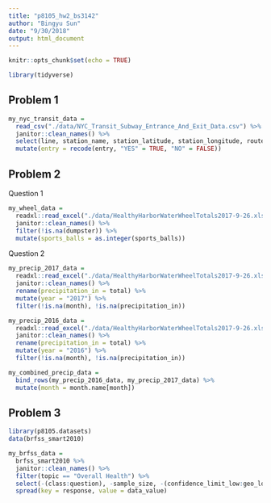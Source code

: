 ```yaml
---
title: "p8105_hw2_bs3142"
author: "Bingyu Sun"
date: "9/30/2018"
output: html_document
---
```


```r
knitr::opts_chunk$set(echo = TRUE)
```

```r
library(tidyverse)
```

## Problem 1
```r
my_nyc_transit_data = 
  read_csv("./data/NYC_Transit_Subway_Entrance_And_Exit_Data.csv") %>%
  janitor::clean_names() %>%
  select(line, station_name, station_latitude, station_longitude, route1:route11, entry, vending, entrance_type, ada) %>%
  mutate(entry = recode(entry, "YES" = TRUE, "NO" = FALSE))
```

## Problem 2

Question 1
```r
my_wheel_data =
  readxl::read_excel("./data/HealthyHarborWaterWheelTotals2017-9-26.xlsx", sheet = 1, range = ("A2:N258")) %>%
  janitor::clean_names() %>%
  filter(!is.na(dumpster)) %>%
  mutate(sports_balls = as.integer(sports_balls))
```

Question 2
```r
my_precip_2017_data = 
  readxl::read_excel("./data/HealthyHarborWaterWheelTotals2017-9-26.xlsx", sheet = 3, skip = 1) %>%
  janitor::clean_names() %>%
  rename(precipitation_in = total) %>%
  mutate(year = "2017") %>%
  filter(!is.na(month), !is.na(precipitation_in))
```

```r
my_precip_2016_data =
  readxl::read_excel("./data/HealthyHarborWaterWheelTotals2017-9-26.xlsx", sheet = 4, skip = 1) %>%
  janitor::clean_names() %>%
  rename(precipitation_in = total) %>%
  mutate(year = "2016") %>%
  filter(!is.na(month), !is.na(precipitation_in))
```

```r
my_combined_precip_data =
  bind_rows(my_precip_2016_data, my_precip_2017_data) %>%
  mutate(month = month.name[month])
```

## Problem 3

```r
library(p8105.datasets)
data(brfss_smart2010)
```

```r
my_brfss_data = 
  brfss_smart2010 %>%
  janitor::clean_names() %>%
  filter(topic == "Overall Health") %>%
  select(-(class:question), -sample_size, -(confidence_limit_low:geo_location)) %>%
  spread(key = response, value = data_value)
```

